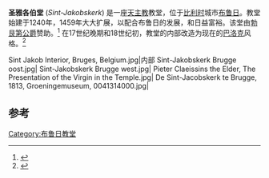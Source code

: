 '''圣雅各伯堂''' (''Sint-Jakobskerk'') 是一座[[天主教|天主教]]教堂，位于[[比利时|比利时]]城市[[布鲁日|布鲁日]]。教堂始建于1240年，1459年大大扩展，以配合布鲁日的发展，和日益富裕。该堂由[[勃艮第公爵|勃艮第公爵]]赞助。<ref>{{cite web|url=https://www.visitbruges.be/en/sint-jakobskerk-brugge-saint-jacobs-church|title=Sint-Jakobskerk (Saint Jacob's church)|website=Visit Bruges|accessdate=28 January 2019|archive-date=2020-10-22|archive-url=https://web.archive.org/web/20201022131656/https://www.visitbruges.be/en/sint-jakobskerk-brugge-saint-jacobs-church|dead-url=no}}</ref> 在17世纪晚期和18世纪初，教堂的内部改造为现在的[[巴洛克|巴洛克]]风格。<ref>{{Cite web |url=http://obrechtmass.com/explore/sintjacobskerk.php |title=存档副本 |accessdate=2020-12-04 |archive-date=2018-04-15 |archive-url=https://web.archive.org/web/20180415134602/http://obrechtmass.com/explore/sintjacobskerk.php |dead-url=no }}</ref>

<gallery  widths="200" heights="200">
Sint Jakob Interior, Bruges, Belgium.jpg|内部
Sint-Jakobskerk Brugge oost.jpg|
Sint-Jakobskerk Brugge west.jpg|
Pieter Claeissins the Elder, The Presentation of the Virgin in the Temple.jpg|
De Sint-Jacobskerk te Brugge, 1813, Groeningemuseum, 0041314000.jpg| </gallery>
==参考==
{{Reflist}}

{{coord|51.2106|N|3.2207|E|source:wikidata|display=title}}

[[Category:布鲁日教堂|Category:布鲁日教堂]]